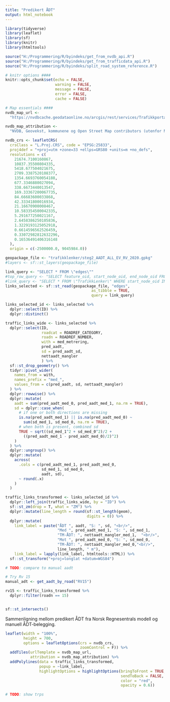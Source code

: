 ```yaml
---
title: "Predikert ÅDT"
output: html_notebook
---
```


```r
library(tidyverse)
library(leaflet)
library(sf)
library(knitr)
library(htmltools)

source("H:/Programmering/R/byindeks/get_from_nvdb_api.R")
source("H:/Programmering/R/byindeks/get_from_trafficdata_api.R")
source("H:/Programmering/R/byindeks/split_road_system_reference.R")

# knitr options ####
knitr::opts_chunk$set(echo = FALSE,
                      warning = FALSE,
                      message = FALSE,
                      error = FALSE,
                      cache = FALSE)

# Map essentials ####
nvdb_map_url <-
  "https://nvdbcache.geodataonline.no/arcgis/rest/services/Trafikkportalen/GeocacheTrafikkJPG/MapServer/tile/{z}/{y}/{x}"

nvdb_map_attribution <-
  "NVDB, Geovekst, kommunene og Open Street Map contributors (utenfor Norge)"

nvdb_crs <- leafletCRS(
  crsClass = "L.Proj.CRS", code = "EPSG:25833",
  proj4def = "+proj=utm +zone=33 +ellps=GRS80 +units=m +no_defs",
  resolutions = c(
    21674.7100160867,
    10837.35500804335,
    5418.677504021675,
    2709.3387520108377,
    1354.6693760054188,
    677.3346880027094,
    338.6673440013547,
    169.33367200067735,
    84.66683600033868,
    42.33341800016934,
    21.16670900008467,
    10.583354500042335,
    5.291677250021167,
    2.6458386250105836,
    1.3229193125052918,
    0.6614596562526459,
    0.33072982812632296,
    0.16536491406316148
  ),
  origin = c(-2500000.0, 9045984.0))
```

```r
geopackage_file <- "trafikklenker/steg2_AADT_ALL_EV_RV_2020.gpkg"
#layers <- sf::st_layers(geopackage_file)
```

```r
link_query <- "SELECT * FROM \"edges\""
#top_row_query <- "SELECT feature_oid, start_node_oid, end_node_oid FROM \"TrafikkLenker\" WHERE geometry IS NOT NULL LIMIT 15"
#link_query <- "SELECT * FROM \"TrafikkLenker\" WHERE start_node_oid IN(3283021)"
links_selected <- sf::st_read(geopackage_file, "edges",
                                      as_tibble = TRUE,
                                      query = link_query)

links_selected_id <- links_selected %>% 
  dplyr::select(ID) %>% 
  dplyr::distinct()
```

```r
traffic_links_wide <- links_selected %>%
  dplyr::select(ID,
                roadcat = ROADREF_CATEGORY,
                roadn = ROADREF_NUMBER,
                with = med_metrering,
                pred_aadt,
                sd = pred_aadt_sd,
                nettaadt_mangler
                ) %>% 
  sf::st_drop_geometry() %>% 
  tidyr::pivot_wider(
    names_from = with,
    names_prefix = "med_",
    values_from = c(pred_aadt, sd, nettaadt_mangler)
  ) %>% 
  dplyr::rowwise() %>% 
  dplyr::mutate(
    aadt = sum(pred_aadt_med_0, pred_aadt_med_1, na.rm = TRUE),
    sd = dplyr::case_when(
      # if one or both directions are missing
      is.na(pred_aadt_med_1) || is.na(pred_aadt_med_0) ~ 
        sum(sd_med_1, sd_med_0, na.rm = TRUE),
      # when both is present, combined sd
      TRUE ~ sqrt((sd_med_1^2 + sd_med_0^2)/2 + 
        ((pred_aadt_med_1 - pred_aadt_med_0)/2)^2)
    )
  ) %>% 
  dplyr::ungroup() %>% 
  dplyr::mutate(
    across(
      .cols = c(pred_aadt_med_1, pred_aadt_med_0,
                sd_med_1, sd_med_0,
                aadt, sd),
      ~ round(.x)
    )
  )

traffic_links_transformed <- links_selected_id %>% 
  dplyr::left_join(traffic_links_wide, by = "ID") %>% 
  sf::st_zm(drop = T, what = "ZM") %>% 
  dplyr::mutate(line_length = round(sf::st_length(geom),
                                    digits = 0)) %>% 
  dplyr::mutate(
    link_label = paste("ÅDT ", aadt, "S: ", sd, "<br/>",
                       "Med ", pred_aadt_med_1, "S: ", sd_med_1, 
                       "TM-ÅDT: ", nettaadt_mangler_med_1,  "<br/>",
                       "Mot ", pred_aadt_med_0, "S: ", sd_med_0, 
                       "TM-ÅDT: ", nettaadt_mangler_med_0,"<br/>",
                       line_length, " m"),
    link_label = lapply(link_label, htmltools::HTML)) %>% 
  sf::st_transform("+proj=longlat +datum=WGS84")

# TODO: compare to manual aadt
```

```r
# Try Rv 15
manual_adt <- get_aadt_by_road("RV15")

rv15 <- traffic_links_transformed %>% 
  dplyr::filter(roadn == 15)


sf::st_intersects()
```



Sammenligning mellom predikert ÅDT fra Norsk Regnesentrals modell og manuell ÅDT-belegging.

```r
leaflet(width = "100%",
        height = 700,
        options = leafletOptions(crs = nvdb_crs,
                                 zoomControl = F)) %>%
  addTiles(urlTemplate = nvdb_map_url,
           attribution = nvdb_map_attribution) %>%
  addPolylines(data = traffic_links_transformed,
               popup = ~link_label,
               highlightOptions = highlightOptions(bringToFront = TRUE,
                                                   sendToBack = FALSE,
                                                   color = "red",
                                                   opacity = 0.6))
```

```r
# TODO: show trps
```

